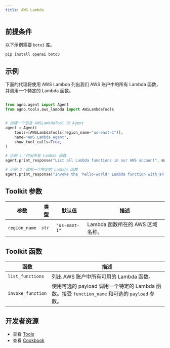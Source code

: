 ```yaml
---
title: AWS Lambda
---
```


## 前提条件

以下示例需要 `boto3` 库。

```shell
pip install openai boto3
```

## 示例

下面的代理将使用 AWS Lambda 列出我们 AWS 账户中的所有 Lambda 函数，并调用一个特定的 Lambda 函数。

```python cookbook/tools/aws_lambda_tools.py

from agno.agent import Agent
from agno.tools.aws_lambda import AWSLambdaTools


# 创建一个包含 AWSLambdaTool 的 Agent
agent = Agent(
    tools=[AWSLambdaTools(region_name="us-east-1")],
    name="AWS Lambda Agent",
    show_tool_calls=True,
)

# 示例 1：列出所有 Lambda 函数
agent.print_response("List all Lambda functions in our AWS account", markdown=True)

# 示例 2：调用一个特定的 Lambda 函数
agent.print_response("Invoke the 'hello-world' Lambda function with an empty payload", markdown=True)
```

## Toolkit 参数

| 参数     | 类型  | 默认值      | 描述                           |
| -------- | ----- | --------- | ------------------------------ |
| `region_name` | `str` | `"us-east-1"` | Lambda 函数所在的 AWS 区域名称。 |

## Toolkit 函数

| 函数          | 描述                                                                                             |
| ------------- | ------------------------------------------------------------------------------------------------ |
| `list_functions`  | 列出 AWS 账户中所有可用的 Lambda 函数。                                                              |
| `invoke_function` | 使用可选的 payload 调用一个特定的 Lambda 函数。接受 `function_name` 和可选的 `payload` 参数。 |

## 开发者资源

- 查看 [Tools](https://github.com/agno-agi/agno/blob/main/libs/agno/agno/tools/aws_lambda.py)
- 查看 [Cookbook](https://github.com/agno-agi/agno/blob/main/cookbook/tools/aws_lambda_tools.py)
